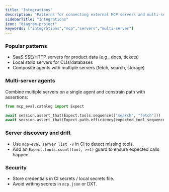 ```yaml
---
title: "Integrations"
description: "Patterns for connecting external MCP servers and multi‑server agents."
sidebarTitle: "Integrations"
icon: "diagram-project"
keywords: ["integrations","mcp","servers","multi-server"]
---
```


### Popular patterns

- SaaS SSE/HTTP servers for product data (e.g., docs, tickets)
- Local stdio servers for CLIs/databases
- Composite agents with multiple servers (fetch, search, storage)

### Multi‑server agents

Combine multiple servers on a single agent and constrain path with assertions:

```python
from mcp_eval.catalog import Expect

await session.assert_that(Expect.tools.sequence(["search", "fetch"]))
await session.assert_that(Expect.path.efficiency(expected_tool_sequence=["search","fetch"]))
```

### Server discovery and drift

- Use `mcp-eval server list -v` in CI to detect missing tools.
- Add an `Expect.tools.count(tool, >=1)` guard to ensure expected calls happen.

### Security

- Store credentials in CI secrets / local secrets file.
- Avoid writing secrets in `mcp.json` or DXT.


